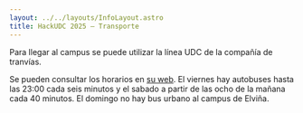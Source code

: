 ```yaml
---
layout: ../../layouts/InfoLayout.astro
title: HackUDC 2025 — Transporte
---
```


Para llegar al campus se puede utilizar la línea UDC de la compañía de tranvías.

Se pueden consultar los horarios en [su web](https://itranvias.com). El viernes hay autobuses hasta las 23:00 cada seis minutos y el sabado a partir de las ocho de la mañana cada 40 minutos. El domingo no hay bus urbano al campus de Elviña.
